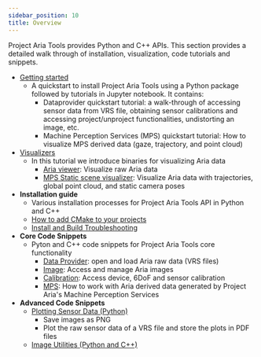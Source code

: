 ```yaml
---
sidebar_position: 10
title: Overview
---
```


Project Aria Tools provides Python and C++ APIs. This section provides a detailed walk through of installation, visualization, code tutorials and snippets.

* [Getting started](/docs/data_utilities/getting_started)
   * A quickstart to install Project Aria Tools using a Python package followed by tutorials in Jupyter notebook. It contains:
      * Dataprovider quickstart tutorial: a walk-through of accessing sensor data from VRS file, obtaining sensor calibrations and accessing project/unproject functionalities, undistorting an image, etc.
      * Machine Perception Services (MPS) quickstart tutorial: How to visualize MPS derived data (gaze, trajectory, and point cloud)
* [Visualizers](/docs/data_utilities/visualization_guide)
   * In this tutorial we introduce binaries for visualizing Aria data
     * [Aria viewer](/docs/data_utilities/visualization_guide#ariaviewer): Visualize raw Aria data
     * [MPS Static scene visualizer](/docs/data_utilities/visualization_guide#mps-static-scene-visualizer): Visualize Aria data with trajectories, global point cloud, and static camera poses
* **Installation guide**
   * Various installation processes for Project Aria Tools API in Python and C++
   * [How to add CMake to your projects](/docs/data_utilities/installation/build_with_cmake)
   * [Install and Build Troubleshooting](/docs/data_utilities/installation/troubleshooting)
* **Core Code Snippets**
   * Pyton and C++ code snippets for Project Aria Tools core functionality
      * [Data Provider](docs/data_utilities/core_code_snippets/data_provider): open and load Aria raw data (VRS files)
      * [Image](/docs/data_utilities/core_code_snippets/image): Access and manage Aria images
      * [Calibration](/docs/data_utilities/core_code_snippets/calibration): Access device, 6DoF and sensor calibration
      * [MPS](/docs/data_utilities/core_code_snippets/mps): How to work with Aria derived data generated by Project Aria's Machine Perception Services
* **Advanced Code Snippets**
   * [Plotting Sensor Data (Python)](/docs/data_utilities/advanced_code_snippets/plotting_sensor_data)
       * Save images as PNG
       * Plot the raw sensor data of a VRS file and store the plots in PDF files
   * [Image Utilities (Python and C++)](/docs/data_utilities/advanced_code_snippets/image_utilities)
